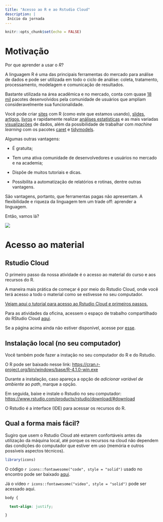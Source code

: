 ```yaml
---
title: "Acesso ao R e ao Rstudio Cloud"
description: |
 Início da jornada
---
```


```r
knitr::opts_chunk$set(echo = FALSE)
```

# Motivação

Por que aprender a usar o *R*?

A linguagem R é uma das principais ferramentas do mercado para análise de dados e pode ser utilizada em todo o ciclo de análise: coleta, tratamento, processamento, modelagem e comunicação de resultados.

Bastante utilizada na área acadêmica e no mercado, conta com quase [18 mil](https://cran.r-project.org/web/packages/) pacotes desenvolvidos pela comunidade de usuários que ampliam consideravelmente sua funcionalidade.

Você pode criar [sites](https://rstudio.github.io/distill/) com R (como este que estamos usando), [slides](https://xaringan.gallery/examples.html), [artigos](https://pkgs.rstudio.com/rticles/), [livros](https://www.bookdown.org/) e rapidamente realizar [análises estatísticas](https://github.com/easystats) e as mais variadas [visualizações](https://www.r-graph-gallery.com/) de dados, além da possibilidade de trabalhar com *machine learning* com os pacotes [caret](https://cran.r-project.org/web/packages/caret/) e [tidymodels](https://www.tidymodels.org/).

Algumas outras vantagens:

-   É gratuita;

-   Tem uma ativa comunidade de desenvolvedores e usuários no mercado e na academia;

-   Dispõe de muitos tutoriais e dicas.

-   Possibilita a automatização de relatórios e rotinas, dentre outras vantagens.

São vantagens, portanto, que ferramentas pagas não apresentam. A flexibilidade e riqueza da linguagem tem um trade off: aprender a linguagem.

Então, vamos lá?

![](https://media.giphy.com/media/xT8qBsOjMOcdeGJIU8/giphy.gif)

# Acesso ao material

## Rstudio Cloud

O primeiro passo da nossa atividade é o acesso ao material do curso e aos recursos do R.

A maneira mais prática de começar é por meio do Rstudio Cloud, onde você terá acesso a todo o material como se estivesse no seu computador.

[Vejam aqui o tutorial para acesso ao Rstudio Cloud e primeiros passos.](https://drive.google.com/file/d/1Il0AUnJdl6feZdAk2XU08IcvMvHJAsjc/view?usp=sharing)

Para as atividades da oficina, acessem o espaço de trabalho compartilhado do RStudio Cloud [aqui](https://rstudio.cloud/project/2759021).

Se a página acima ainda não estiver disponível, acesse por [esse](https://login.rstudio.cloud/login?redirect=%2F).

## Instalação local (no seu computador)

Você também pode fazer a instação no seu computador do R e do Rstudio.

O R pode ser baixado nesse link: <https://cran.r-project.org/bin/windows/base/R-4.1.0-win.exe>

Durante a instalação, caso apareça a opção de *adicionar variável de ambiente* ao *path*, marque a opção.

Em seguida, baixe e instale o Rstudio no seu computador: <https://www.rstudio.com/products/rstudio/download/#download>

O Rstudio é a interface (IDE) para acessar os recursos do R.

## Qual a forma mais fácil?

Sugiro que usem o Rstudio Cloud até estarem confortáveis antes da utilização da máquina local, até porque os recursos na cloud não dependem das condições do computador que estiver em uso (memória e outros possíveis aspectos técnicos).

```r
library(icons)

```

O código `r icons::fontawesome("code", style = "solid")` usado no encontro pode ser baixado [aqui](https://drive.google.com/file/d/1EuGsbYtyJjbTeDg1i9y13XGf534umONl/view?usp=sharing).

Já o vídeo `r icons::fontawesome("video", style = "solid")` pode ser acessado aqui.

```css
body {

  text-align: justify;

}

```
